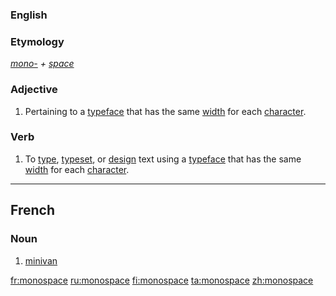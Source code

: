 {{wikipedia|monospace font}}

===English===

===Etymology===
''[[mono-]] + [[space]]''

===Adjective===
{{en-adj|-}}

#  Pertaining to a [[typeface]] that has the same [[width]] for each [[character]].

===Verb===
{{en-verb|monospaces|monospacing|monospaced}}

# To [[type]], [[typeset]], or [[design]] text using a [[typeface]] that has the same [[width]] for each [[character]].

----

==French==

===Noun===
{{fr-noun|m}}

# [[minivan]]

[[fr:monospace]]
[[ru:monospace]]
[[fi:monospace]]
[[ta:monospace]]
[[zh:monospace]]